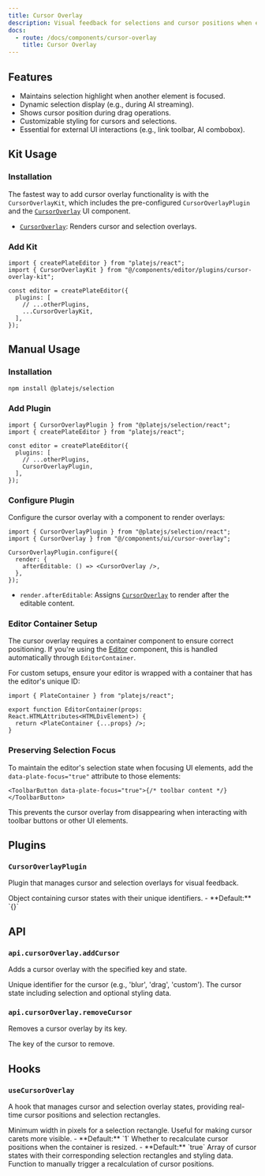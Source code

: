 ```yaml
---
title: Cursor Overlay
description: Visual feedback for selections and cursor positions when editor loses focus.
docs:
  - route: /docs/components/cursor-overlay
    title: Cursor Overlay
---
```


<ComponentPreview name="cursor-overlay-demo" />

<PackageInfo>

## Features

- Maintains selection highlight when another element is focused.
- Dynamic selection display (e.g., during AI streaming).
- Shows cursor position during drag operations.
- Customizable styling for cursors and selections.
- Essential for external UI interactions (e.g., link toolbar, AI combobox).

</PackageInfo>

## Kit Usage

<Steps>

### Installation

The fastest way to add cursor overlay functionality is with the `CursorOverlayKit`, which includes the pre-configured `CursorOverlayPlugin` and the [`CursorOverlay`](/docs/components/cursor-overlay) UI component.

<ComponentSource name="cursor-overlay-kit" />

- [`CursorOverlay`](/docs/components/cursor-overlay): Renders cursor and selection overlays.

### Add Kit

```tsx
import { createPlateEditor } from "platejs/react";
import { CursorOverlayKit } from "@/components/editor/plugins/cursor-overlay-kit";

const editor = createPlateEditor({
  plugins: [
    // ...otherPlugins,
    ...CursorOverlayKit,
  ],
});
```

</Steps>

## Manual Usage

<Steps>

### Installation

```bash
npm install @platejs/selection
```

### Add Plugin

```tsx
import { CursorOverlayPlugin } from "@platejs/selection/react";
import { createPlateEditor } from "platejs/react";

const editor = createPlateEditor({
  plugins: [
    // ...otherPlugins,
    CursorOverlayPlugin,
  ],
});
```

### Configure Plugin

Configure the cursor overlay with a component to render overlays:

```tsx
import { CursorOverlayPlugin } from "@platejs/selection/react";
import { CursorOverlay } from "@/components/ui/cursor-overlay";

CursorOverlayPlugin.configure({
  render: {
    afterEditable: () => <CursorOverlay />,
  },
});
```

- `render.afterEditable`: Assigns [`CursorOverlay`](/docs/components/cursor-overlay) to render after the editable content.

### Editor Container Setup

The cursor overlay requires a container component to ensure correct positioning. If you're using the [Editor](/docs/components/editor) component, this is handled automatically through `EditorContainer`.

For custom setups, ensure your editor is wrapped with a container that has the editor's unique ID:

```tsx
import { PlateContainer } from "platejs/react";

export function EditorContainer(props: React.HTMLAttributes<HTMLDivElement>) {
  return <PlateContainer {...props} />;
}
```

### Preserving Selection Focus

To maintain the editor's selection state when focusing UI elements, add the `data-plate-focus="true"` attribute to those elements:

```tsx
<ToolbarButton data-plate-focus="true">{/* toolbar content */}</ToolbarButton>
```

This prevents the cursor overlay from disappearing when interacting with toolbar buttons or other UI elements.

</Steps>

## Plugins

### `CursorOverlayPlugin`

Plugin that manages cursor and selection overlays for visual feedback.

<API name="CursorOverlayPlugin">
  <APIOptions>
    <APIItem name="cursors" type="Record<string, CursorState<CursorData>>">
      Object containing cursor states with their unique identifiers. - **Default:** `{}`
    </APIItem>
  </APIOptions>
</API>

## API

### `api.cursorOverlay.addCursor`

Adds a cursor overlay with the specified key and state.

<API name="addCursor">
  <APIParameters>
    <APIItem name="key" type="string">
      Unique identifier for the cursor (e.g., 'blur', 'drag', 'custom').
    </APIItem>
    <APIItem name="cursor" type="CursorState<CursorData>">
      The cursor state including selection and optional styling data.
    </APIItem>
  </APIParameters>
</API>

### `api.cursorOverlay.removeCursor`

Removes a cursor overlay by its key.

<API name="removeCursor">
  <APIParameters>
    <APIItem name="key" type="string">
      The key of the cursor to remove.
    </APIItem>
  </APIParameters>
</API>

## Hooks

### `useCursorOverlay`

A hook that manages cursor and selection overlay states, providing real-time cursor positions and selection rectangles.

<API name="useCursorOverlay">
<APIOptions type="object">
  <APIItem name="minSelectionWidth" type="number" optional>
    Minimum width in pixels for a selection rectangle. Useful for making cursor carets more visible.
    - **Default:** `1`
  </APIItem>
  <APIItem name="refreshOnResize" type="boolean" optional>
    Whether to recalculate cursor positions when the container is resized.
    - **Default:** `true`
  </APIItem>
</APIOptions>

<APIReturns type="object">
  <APIItem name="cursors" type="CursorOverlayState<TCursorData>[]">
    Array of cursor states with their corresponding selection rectangles and styling data.
  </APIItem>
  <APIItem name="refresh" type="() => void">
    Function to manually trigger a recalculation of cursor positions.
  </APIItem>
</APIReturns>
</API>
